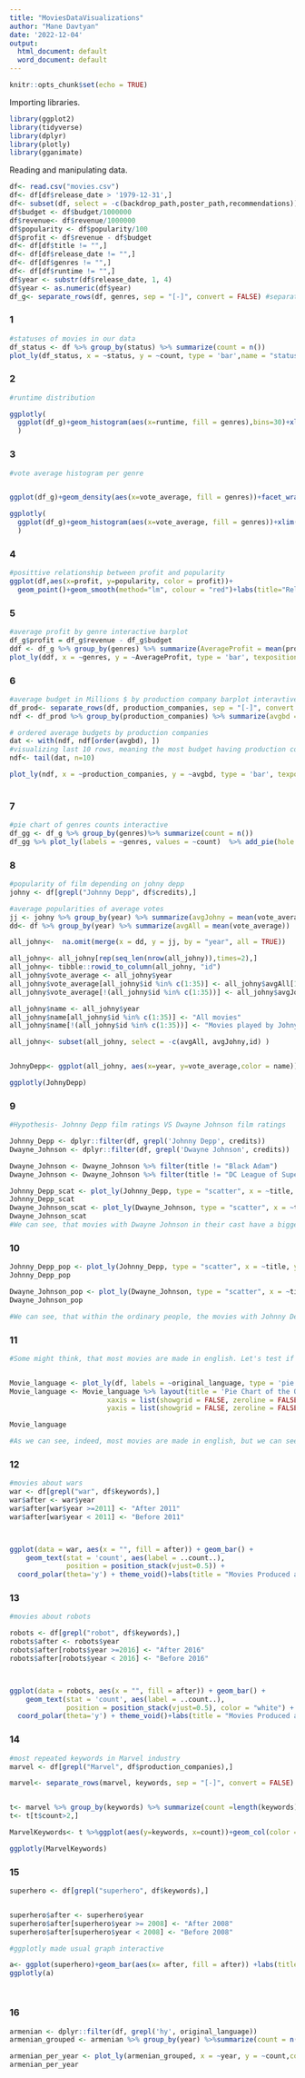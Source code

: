 ```yaml
---
title: "MoviesDataVisualizations"
author: "Mane Davtyan"
date: '2022-12-04'
output:
  html_document: default
  word_document: default
---
```


```r
knitr::opts_chunk$set(echo = TRUE)
```

Importing libraries. 
```r
library(ggplot2)
library(tidyverse)
library(dplyr)
library(plotly)
library(gganimate)
```

Reading and manipulating data. 
``` r
df<- read.csv("movies.csv")
df<- df[df$release_date > '1979-12-31',]
df<- subset(df, select = -c(backdrop_path,poster_path,recommendations))
df$budget <- df$budget/1000000
df$revenue<- df$revenue/1000000
df$popularity <- df$popularity/100
df$profit <- df$revenue - df$budget
df<- df[df$title != "",]
df<- df[df$release_date != "",]
df<- df[df$genres != "",]
df<- df[df$runtime != "",]
df$year <- substr(df$release_date, 1, 4)
df$year <- as.numeric(df$year)
df_g<- separate_rows(df, genres, sep = "[-]", convert = FALSE) #separated genres for future 
```

### 1
``` r
#statuses of movies in our data
df_status <- df %>% group_by(status) %>% summarize(count = n())
plot_ly(df_status, x = ~status, y = ~count, type = 'bar',name = "status",  text = ~count, texposition = "auto",marker = list(color = c("green", "blue", "red", "goldenrod","magenta"))) %>%layout(title = "Movie Status by Counts")
```
### 2
``` r
#runtime distribution 

ggplotly(
  ggplot(df_g)+geom_histogram(aes(x=runtime, fill = genres),bins=30)+xlim(0,200)+ylim(0,20000)+labs(title="Runtime Distribution by Genres", x= "RunTime", y="Counts")
  )
```
### 3
```r
#vote average histogram per genre


ggplot(df_g)+geom_density(aes(x=vote_average, fill = genres))+facet_wrap(~genres) +labs(title="Average Vote Distribution by Genres")

ggplotly(
  ggplot(df_g)+geom_histogram(aes(x=vote_average, fill = genres))+xlim(0,10)+ylim(0,7500)+facet_wrap(~genres)+labs(title="Average Vote Histogram per Genre")
  )
```

### 4
``` r
#posittive relationship between profit and popularity
ggplot(df,aes(x=profit, y=popularity, color = profit))+
  geom_point()+geom_smooth(method="lm", colour = "red")+labs(title="Relationship between Profit and Popularity")

```


### 5
``` r
#average profit by genre interactive barplot
df_g$profit = df_g$revenue - df_g$budget
ddf <- df_g %>% group_by(genres) %>% summarize(AverageProfit = mean(profit))
plot_ly(ddf, x = ~genres, y = ~AverageProfit, type = 'bar', texposition = "auto")%>%layout(title ="Average Profit per Genre")
```
### 6
``` r
#average budget in Millions $ by production company barplot interavtive for the richest 10 companies
df_prod<- separate_rows(df, production_companies, sep = "[-]", convert = FALSE)
ndf <- df_prod %>% group_by(production_companies) %>% summarize(avgbd = mean(budget))

# ordered average budgets by production companies
dat <- with(ndf, ndf[order(avgbd), ])
#visualizing last 10 rows, meaning the most budget having production companies
ndf<- tail(dat, n=10)

plot_ly(ndf, x = ~production_companies, y = ~avgbd, type = 'bar', texposition = "auto" )%>%layout(title=
                                                                                                    "Top 10 richest Producing Companies")

```



### 7
``` r
#pie chart of genres counts interactive
df_gg <- df_g %>% group_by(genres)%>% summarize(count = n())
df_gg %>% plot_ly(labels = ~genres, values = ~count)  %>% add_pie(hole = 0.3) %>% layout(title="Genre Counts")

```
### 8
``` r
#popularity of film depending on johny depp
johny <- df[grepl("Johnny Depp", df$credits),]

#average popularities of average votes
jj <- johny %>% group_by(year) %>% summarize(avgJohny = mean(vote_average))
dd<- df %>% group_by(year) %>% summarize(avgAll = mean(vote_average))

all_johny<-  na.omit(merge(x = dd, y = jj, by = "year", all = TRUE))

all_johny<- all_johny[rep(seq_len(nrow(all_johny)),times=2),]
all_johny<- tibble::rowid_to_column(all_johny, "id")
all_johny$vote_average <- all_johny$year
all_johny$vote_average[all_johny$id %in% c(1:35)] <- all_johny$avgAll[1:35]
all_johny$vote_average[!(all_johny$id %in% c(1:35))] <- all_johny$avgJohny[1:35]

all_johny$name <- all_johny$year
all_johny$name[all_johny$id %in% c(1:35)] <- "All movies"
all_johny$name[!(all_johny$id %in% c(1:35))] <- "Movies played by Johny"

all_johny<- subset(all_johny, select = -c(avgAll, avgJohny,id) )


JohnyDepp<- ggplot(all_johny, aes(x=year, y=vote_average,color = name))+geom_col(position="dodge")+facet_wrap(~name)+labs(title = "All Movie average votes VS Johnny Depp's Movies average votes ")

ggplotly(JohnyDepp)

``` 
### 9
 
``` r
#Hypothesis- Johnny Depp film ratings VS Dwayne Johnson film ratings

Johnny_Depp <- dplyr::filter(df, grepl('Johnny Depp', credits))
Dwayne_Johnson <- dplyr::filter(df, grepl('Dwayne Johnson', credits))

Dwayne_Johnson <- Dwayne_Johnson %>% filter(title != "Black Adam")
Dwayne_Johnson <- Dwayne_Johnson %>% filter(title != "DC League of Super-Pets")

Johnny_Depp_scat <- plot_ly(Johnny_Depp, type = "scatter", x = ~title, y = ~vote_average, color = ~budget, size = ~budget, text = ~paste("Budget:",  budget, "<br>Movie Title:",  title, "$<br>Average vote:", vote_average))%>% layout(title = "Scatterplot of Johnny Depp's films by rating", xaxis = list(showticklabels = FALSE, title = 'Movie Title'), yaxis = list(title = 'Average Vote'))
Johnny_Depp_scat
Dwayne_Johnson_scat <- plot_ly(Dwayne_Johnson, type = "scatter", x = ~title, y = ~vote_average, color = ~budget, size = ~budget, text = ~paste("Budget:",  budget, "<br>Movie Title:",  title, "$<br>Average vote:", vote_average))%>% layout(title = "Scatterplot of Dwayne Johnson's films by rating", xaxis = list(showticklabels = FALSE, title = 'Movie Title'), yaxis = list(title = 'Average Vote'))
Dwayne_Johnson_scat
#We can see, that movies with Dwayne Johnson in their cast have a bigger popularity within the critics, let's see if that's the case among the ordinary people.

```

### 10
``` r
Johnny_Depp_pop <- plot_ly(Johnny_Depp, type = "scatter", x = ~title, y = ~popularity, color = ~budget, size = ~budget, text = ~paste("Budget:",  budget, "<br>Movie Title:",  title, "$<br>Popularity Index:", popularity))%>% layout(title = "Scatterplot of Johnny Depp's films by popularity", xaxis = list(showticklabels = FALSE, title = 'Movie Title'), yaxis = list(title = 'Public Popularity'))
Johnny_Depp_pop

Dwayne_Johnson_pop <- plot_ly(Dwayne_Johnson, type = "scatter", x = ~title, y = ~popularity, color = ~budget, size = ~budget, text = ~paste("Budget:",  budget, "<br>Movie Title:",  title, "$<br>Popularity Index:", popularity))%>% layout(title = "Scatterplot of Dwayne Johnson's films by popularity", xaxis = list(showticklabels = FALSE, title = 'Movie Title'), yaxis = list(title = 'Public Popularity'))
Dwayne_Johnson_pop

#We can see, that within the ordinary people, the movies with Johnny Depp in the cast tend to have a higher popularity.


```

### 11
``` r
#Some might think, that most movies are made in english. Let's test if this hypothesis is true.


Movie_language <- plot_ly(df, labels = ~original_language, type = 'pie', textposition = 'inside', textinfo = 'label+percent', insidetextfont = list(color = '#FFFFFF'), marker = list(colors = colors, width = 1))
Movie_language <- Movie_language %>% layout(title = 'Pie Chart of the Original Languages',
                        xaxis = list(showgrid = FALSE, zeroline = FALSE, showticklabels = FALSE),
                        yaxis = list(showgrid = FALSE, zeroline = FALSE, showticklabels = FALSE))

Movie_language

#As we can see, indeed, most movies are made in english, but we can see, there are around 30000 movies which were made in french and spanish and a considerable amount made in german, japanese, russian etc.

```

### 12
``` r
#movies about wars
war <- df[grepl("war", df$keywords),]
war$after <- war$year
war$after[war$year >=2011] <- "After 2011"
war$after[war$year < 2011] <- "Before 2011"



ggplot(data = war, aes(x = "", fill = after)) + geom_bar() +
    geom_text(stat = 'count', aes(label = ..count..),
              position = position_stack(vjust=0.5)) +
  coord_polar(theta='y') + theme_void()+labs(title = "Movies Produced after-before 2011 Syrian Civil War")


```
### 13
``` r
#movies about robots

robots <- df[grepl("robot", df$keywords),]
robots$after <- robots$year
robots$after[robots$year >=2016] <- "After 2016"
robots$after[robots$year < 2016] <- "Before 2016"



ggplot(data = robots, aes(x = "", fill = after)) + geom_bar() +
    geom_text(stat = 'count', aes(label = ..count..),
              position = position_stack(vjust=0.5), color = "white") +
  coord_polar(theta='y') + theme_void()+labs(title = "Movies Produced after-before 2016 creation of Sophia robot")


```

### 14
``` r
#most repeated keywords in Marvel industry
marvel <- df[grepl("Marvel", df$production_companies),]

marvel<- separate_rows(marvel, keywords, sep = "[-]", convert = FALSE)


t<- marvel %>% group_by(keywords) %>% summarize(count =length(keywords))
t<- t[t$count>2,]

MarvelKeywords<- t %>%ggplot(aes(y=keywords, x=count))+geom_col(color = "darkred", fill = "lightblue") +labs(title = "Most Frequently Used Keywords by Marvel")

ggplotly(MarvelKeywords)

```

### 15
``` r
superhero <- df[grepl("superhero", df$keywords),]


superhero$after <- superhero$year
superhero$after[superhero$year >= 2008] <- "After 2008"
superhero$after[superhero$year < 2008] <- "Before 2008"

#ggplotly made usual graph interactive

a<- ggplot(superhero)+geom_bar(aes(x= after, fill = after)) +labs(title = "Movies including 'superheros' after-before Marvels establishment (2008) ")
ggplotly(a)




```

### 16

``` r
armenian <- dplyr::filter(df, grepl('hy', original_language))
armenian_grouped <- armenian %>% group_by(year) %>%summarize(count = n())

armenian_per_year <- plot_ly(armenian_grouped, x = ~year, y = ~count,color=~year, type = 'bar', name = "year", text = ~paste("Number of movies:",  count, "<br>Year of release:",  year))%>% layout(title = "Year of production of Armenian movies", xaxis = list(showticklabels = FALSE, year = 'Year of production'), yaxis = list(title = 'Number of movies'))                       
armenian_per_year

```







